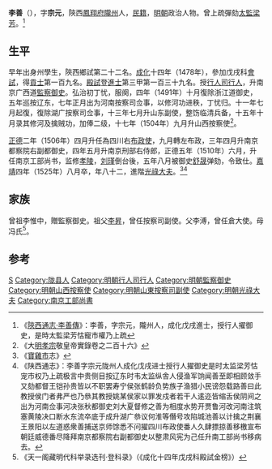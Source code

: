 {{Otheruses|other=名为李善的其他人物|李善}}
{{Otheruses|other=名为李宗元的其他人物|李宗元}}
{{明清人物信息框
| 姓名 = 李善
| 原名 =
| 圖片名稱= 
| 圖片大小 =
| 圖片說明 = 
| 最高職務 =南京工部尚書
| 國家 = 大明 
| 爵位 =
| 籍貫 =陕西凤翔府隴州
| 族裔 = 
| 字號 = 
| 諡號 =
| 出生日期 = 正统九年甲子
| 出生地點 = 
| 逝世日期 = 嘉靖四年八月
| 逝世地點 =
| 墓葬 =
| 配偶 = 配周氏，封夫人
| 親屬 = （子）守经、守纯
| 出身 =
* 成化十三年丁酉科舉人
* 成化十四年戊戌科進士
| 經歷 =
| 著作 = 
}}
'''李善'''（{{bd|1444年||1525年||Li}}），字'''宗元'''，陝西[[鳳翔府|鳳翔府]][[隴州|隴州]]人，[[民籍|民籍]]，[[明朝|明朝]]政治人物。曾上疏彈劾[[太監|太監]][[梁芳_(宦官)|梁芳]]。<ref>《[[:s:陝西通志_(四庫全書本)/卷060|陝西通志·李善傳]]》：李善，字宗元，隴州人，成化戊戌進士，授行人擢御史，是時太監梁芳怙寵市權乃上疏</ref>

==生平==
早年出身州學生，陝西鄉試第二十二名。[[成化|成化]]十四年（1478年），參加戊戌科[[會試|會試]]，得[[貢士|貢士]]第一百九名。[[殿試|殿試]]登[[進士|進士]]第三甲第一百三十九名。授[[行人司|行人司]][[行人|行人]]，升南京广西道[[監察御史|監察御史]]。弘治初丁忧，服阕，四年（1491年）十月復除浙江道御史，五年巡按辽东，七年正月出为河南按察司佥事，以修河功进秩，丁忧归。十一年七月起復，復除湖广按察司佥事，十三年七月升山东副使，整饬临清兵备，十五年十月录其修河及擒贼功，加俸二级，十七年（1504年）九月升山西按察使<ref>《大[[明孝宗|明孝宗]]敬皇帝實錄卷之二百十六》</ref>。

[[正德_(明朝)|正德]]二年（1506年）四月升任為四川右[[布政使|布政使]]，九月轉左布政，三年四月升南京都察院右副都御史，四年五月升南京刑部右侍郎，正德五年（1510年）六月，升任南京工部尚书，监修[[明孝陵|孝陵]]，[[刘瑾|刘瑾]]倒台後，五年八月被御史[[舒晟|舒晟]]弹劾，令致仕。[[嘉靖|嘉靖]]四年（1525年）八月卒，年八十二，進階[[光祿大夫|光祿大夫]]。<ref>《[[寶雞市|寶雞市]]志》</ref><ref>《陕西通志》：李善字宗元陇州人成化戊戌进士授行人擢御史是时太监梁芳怙宠市权乃上疏极言中贵侧目按辽东时韦太监纵舎人侵渔军饷闻善至即相顾敛手又劾都督王铠孙贵皆以不职罢寿宁侯张鹤龄负势族子渔猎小民谤怨载路善曰此教授侯门者弗严也乃叅其教授姚某侯家以罪发戍者若干人逺迩皆缩舌侯阴间之出为河南佥事河决张秋都御史刘大夏督修之善为相度水势开贾鲁河改河南注筑塞黄陵决口断水东流卒底于成升湖广叅议何淮等僭号攻陷城池善以计擒之荆襄王景阳以左道惑衆善捕送京师馀悉不问擢四川布政使番人久肆摽掠善移檄宣布朝廷威德番尽降拜南京都察院右副都御史以整肃风宪为己任升南工部尚书移病去。</ref>

==家族==
曾祖李惟中，贈監察御史。祖父[[李昇|李昇]]，曾任按察司副使。父李溥，曾任倉大使。母冯氏<ref>《天一阁藏明代科举录选刊·登科录》（《成化十四年戊戌科殿試金榜》）</ref>。

==参考==
{{reflist}}

{{成化十四年戊戌科殿試金榜}}

{{Authority control}}

{{DEFAULTSORT:Li李}}
[[Category:李姓|S]]
[[Category:陇县人|Category:陇县人]]
[[Category:明朝行人司行人|Category:明朝行人司行人]]
[[Category:明朝監察御史|Category:明朝監察御史]]
[[Category:明朝山西按察使|Category:明朝山西按察使]]
[[Category:明朝山東按察司副使|Category:明朝山東按察司副使]]
[[Category:明朝光祿大夫|Category:明朝光祿大夫]]
[[Category:南京工部尚書|Category:南京工部尚書]]